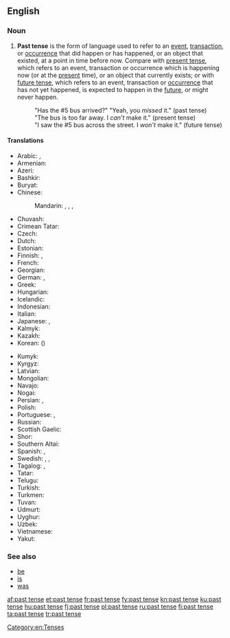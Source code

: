 ==English==

===Noun===
{{wikipedia}}
{{en-noun|head=[[past]] [[tense]]}}

# {{context|grammar|lang=en}} '''Past tense''' is the form of language used to refer to an [[event]], [[transaction]], or [[occurrence]] that did happen or has happened, or an object that existed, at a point in time before now. Compare with [[present tense]], which refers to an event, transaction or occurrence which is happening now (or at the [[present]] time), or an object that currently exists; or with [[future tense]], which refers to an event, transaction or [[occurrence]] that has not yet happened, is expected to happen in the [[future]], or might never happen.
#: "Has the #5 bus arrived?" "Yeah, you ''missed'' it." (past tense)
#: "The bus is too far away. I ''can’t'' make it." (present tense)
#: "I saw the #5 bus across the street. I ''won’t'' make it." (future tense)

====Translations====
{{trans-top|form of language}}
* Arabic: {{t|ar|المَاضِي|m}}, {{t|ar|اَلْفِعْل اَلْمَاضِي|m}}
* Armenian: {{t|hy|անցյալ ժամանակ}}
* Azeri: {{t|az|keçmiş zaman}}
* Bashkir: {{t|ba|үткән заман|sc=Cyrl}}
* Buryat: {{t|bua|үнгэрһэн саг}}
* Chinese:
*: Mandarin: {{t|cmn|過去時態|sc=Hani}}, {{t|cmn|过去时态|tr=guòqù shítài|sc=Hani}}, {{t+|cmn|過去式|sc=Hani}}, {{t|cmn|过去式|tr=guòqù shì|sc=Hani}}
* Chuvash: {{t|cv|иртнӗ вӑхӑт|alt=иртнĕ вăхăт|sc=Cyrl}}
* Crimean Tatar: {{t|crh|keçken zaman}}
* Czech: {{t|cs|minulý čas|m}}
* Dutch: {{t+|nl|verleden tijd}}
* Estonian: {{t|et|minevik}}
* Finnish: {{t+|fi|imperfekti}}, {{t+|fi|kertoma}}
* French: {{t+|fr|passé|m}}
* Georgian: {{t|ka|ნამყო}}
* German: {{t+|de|Vergangenheit|f}}, {{qualifier|preterite}} {{t+|de|Präteritum|n}}
* Greek: {{t+|el|αόριστος|m}}
* Hungarian: {{t+|hu|múlt idő}}
* Icelandic: {{t+|is|þátíð|f}}
* Indonesian: {{t|id|kala lampau}}
* Italian: {{t+|it|passato|m}}
* Japanese: {{t|ja|過去時制|tr=かこじせい, kako-jisei|sc=Jpan}}, {{t+|ja|過去形|tr=かこけい, kakokei|sc=Jpan}}
* Kalmyk: {{t|xal|өңгрсн цаг}}
* Kazakh: {{t|kk|өткен шақ|sc=Cyrl}}
* Korean: {{t+|ko|과거시제|alt=과거 시제|sc=Kore}} ({{t+|ko|過去時制|sc=Kore}})
{{trans-mid}}
* Kumyk: {{t|kum|гетген заман|tr=getgen zaman}}
* Kyrgyz: {{t|ky|өткөн чак|sc=Cyrl}}
* Latvian: {{t|lv|pagātnes laiks|m}}
* Mongolian: {{t|mn|өнгөрсөн цаг|sc=Cyrl}}
* Navajo: {{t|nv|tʼáá íídą́ą́ʼ}}
* Nogai: {{t|nog|озган заман}}
* Persian: {{t+|fa|ماضی|tr=mâzi|sc=fa-Arab}}, {{t+|fa|گذشته|tr=gozašte|sc=fa-Arab}}
* Polish: {{t+|pl|czas przeszły|m}}
* Portuguese: {{t+|pt|pretérito|m}}, {{t+|pt|passado|m}}
* Russian: {{t+|ru|проше́дшее вре́мя|n}}
* Scottish Gaelic: {{t|gd|tràth caithte|m}}
* Shor: {{t|cjs|эрткен тем|tr=ertken tem}}
* Southern Altai: {{t|alt|ӧткӧн ӧй|tr=ötkön öy}}
* Spanish: {{t|es|tiempo pasado|m}}, {{t+|es|pretérito}}
* Swedish: {{t+|sv|preteritum}}, {{t|sv|förfluten tid}}, {{t+|sv|imperfekt}}
* Tagalog: {{t|tl|pangnagdaan}}, {{t|tl|naganap}}
* Tatar: {{t|tt|үткән заман}}
* Telugu: {{t+|te|భూతకాలము}}
* Turkish: {{t+|tr|geçmiş zaman}}
* Turkmen: {{t|tk|öten zaman}}
* Tuvan: {{t|tyv|эрткен үе}}
* Udmurt: {{t|udm|ортчем дыр}}
* Uyghur: {{t|ug|ئۆتكەن زامان|sc=ug-Arab}}
* Uzbek: {{t|uz|oʻtgan zamon}}
* Vietnamese: {{t|vi|thời quá khứ}}
* Yakut: {{t|sah|ааспыт кэм|sc=Cyrl}}
{{trans-bottom}}

===See also===
* [[be]]
* [[is]]
* [[was]]

[[Category:en:Tenses]]

[[af:past tense]]
[[et:past tense]]
[[fr:past tense]]
[[fy:past tense]]
[[kn:past tense]]
[[ku:past tense]]
[[hu:past tense]]
[[fj:past tense]]
[[pl:past tense]]
[[ru:past tense]]
[[fi:past tense]]
[[ta:past tense]]
[[tr:past tense]]